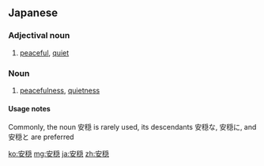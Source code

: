 ==Japanese==
{{ja-kanjitab|安|穏}}

===Adjectival noun===
{{ja-adj|あんのん|decl=な|kyu=安穩}}

# [[peaceful]], [[quiet]]

===Noun===
{{ja-noun|あんのん|kyu=安穩}}

# [[peacefulness]], [[quietness]]

====Usage notes====
Commonly, the noun 安穏 is rarely used, its descendants 安穏な, 安穏に, and 安穏と are preferred

[[ko:安穏]]
[[mg:安穏]]
[[ja:安穏]]
[[zh:安穏]]